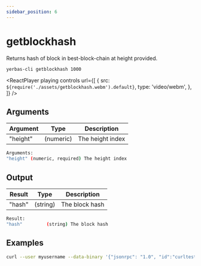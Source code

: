```yaml
---
sidebar_position: 6
---
```



# getblockhash

Returns hash of block in best-block-chain at height provided.

`yerbas-cli getblockhash 1000`

<ReactPlayer
  playing
  controls
  url={[
    {
      src: `${require('./assets/getblockhash.webm').default}`,
      type: 'video/webm',
    },
  ]}
/>

## Arguments

| Argument | Type      | Description      |
| -------- | --------- | ---------------- |
| "height" | (numeric) | The height index |

```bash
Arguments:
"height" (numeric, required) The height index
```

## Output

| Result | Type     | Description    |
| ------ | -------- | -------------- |
| "hash" | (string) | The block hash |

```bash
Result:
"hash"         (string) The block hash
```

## Examples

```bash
curl --user myusername --data-binary '{"jsonrpc": "1.0", "id":"curltest", "method": "getblockhash", "params": [1000] }' -H 'content-type: text/plain;' http://127.0.0.1:9998/
```
